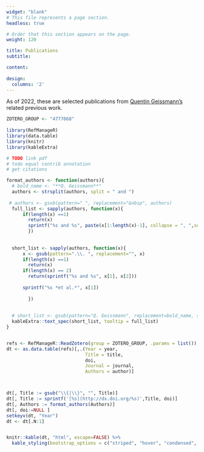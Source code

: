 ```yaml
---
widget: "blank"
# This file represents a page section.
headless: true

# Order that this section appears on the page.
weight: 120

title: Publications
subtitle:

content:
 
design:
  columns: '2'
---
```

As of 2022, these are selected publications from [Quentin Geissmann's](/people/auto-qgeissmann) related previous work.


```r
ZOTERO_GROUP <- "4777068"
  
library(RefManageR)
library(data.table)
library(knitr)
library(kableExtra)

# TODO link pdf
# todo equal contrib annotation
# get citations

format_authors <- function(authors){
  # bold_name <- "**Q. Geissmann**"
  authors <- strsplit(authors, split = " and ")
  
 # authors <- gsub(pattern=" ", replacement="&nbsp", authors)
  full_list <- sapply(authors, function(x){
      if(length(x) ==1) 
        return(x)
        sprintf("%s and %s", paste(x[1:length(x)-1], collapse = ", ",sep = ""), x[length(x)])
        })
  
  
  short_list <- sapply(authors, function(x){
      x <- gsub(pattern=".\\. ", replacement="", x)
      if(length(x) ==1) 
        return(x)
      if(length(x) == 2)
        return(sprintf("%s and %s", x[1], x[2]))
      
      sprintf("%s *et al.*", x[1])
    
        })
  
  
  # short_list <- gsub(pattern="Q. Geissmann", replacement=bold_name, short_list)
  kableExtra::text_spec(short_list, tooltip = full_list)  
}


refs <- RefManageR::ReadZotero(group = ZOTERO_GROUP, .params = list())
dt <- as.data.table(refs)[,.(Year = year, 
                             Title = title, 
                             doi, 
                             Journal = journal,
                             Authors = author)]



dt[, Title := gsub("\\{|\\}", "", Title)]
dt[, Title := sprintf('[%s](http://dx.doi.org/%s)',Title, doi)]
dt[, Authors := format_authors(Authors)]
dt[, doi:=NULL ]
setkeyv(dt, "Year")
dt <- dt[.N:1]


knitr::kable(dt, "html", escape=FALSE) %>%
  kable_styling(bootstrap_options = c("striped", "hover", "condensed", "responsive"))

```
